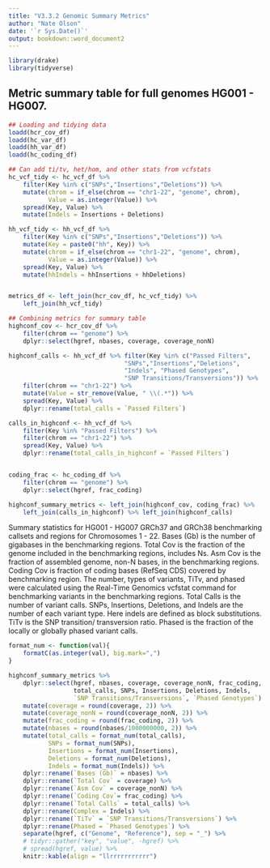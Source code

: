 ```yaml
---
title: "V3.3.2 Genomic Summary Metrics"
author: "Nate Olson"
date: '`r Sys.Date()`'
output: bookdown::word_document2
---
```


```r
library(drake)
library(tidyverse)
```

## Metric summary table for full genomes HG001 - HG007. 

```r
## Loading and tidying data
loadd(hcr_cov_df)
loadd(hc_var_df)
loadd(hh_var_df)
loadd(hc_coding_df)

## Can add ti/tv, het/hom, and other stats from vcfstats
hc_vcf_tidy <- hc_vcf_df %>% 
    filter(Key %in% c("SNPs","Insertions","Deletions")) %>% 
    mutate(chrom = if_else(chrom == "chr1-22", "genome", chrom),
           Value = as.integer(Value)) %>% 
    spread(Key, Value) %>% 
    mutate(Indels = Insertions + Deletions)

hh_vcf_tidy <- hh_vcf_df %>% 
    filter(Key %in% c("SNPs","Insertions","Deletions")) %>% 
    mutate(Key = paste0("hh", Key)) %>% 
    mutate(chrom = if_else(chrom == "chr1-22", "genome", chrom),
           Value = as.integer(Value)) %>% 
    spread(Key, Value) %>% 
    mutate(hhIndels = hhInsertions + hhDeletions)


metrics_df <- left_join(hcr_cov_df, hc_vcf_tidy) %>% 
    left_join(hh_vcf_tidy)

## Combining metrics for summary table
highconf_cov <- hcr_cov_df %>% 
    filter(chrom == "genome") %>% 
    dplyr::select(hgref, nbases, coverage, coverage_nonN) 

highconf_calls <- hh_vcf_df %>% filter(Key %in% c("Passed Filters",
                                "SNPs","Insertions","Deletions", 
                                "Indels", "Phased Genotypes", 
                                "SNP Transitions/Transversions")) %>% 
    filter(chrom == "chr1-22") %>% 
    mutate(Value = str_remove(Value, " \\(.*")) %>% 
    spread(Key, Value) %>% 
    dplyr::rename(total_calls = `Passed Filters`)

calls_in_highconf <- hh_vcf_df %>% 
    filter(Key %in% "Passed Filters") %>% 
    filter(chrom == "chr1-22") %>% 
    spread(Key, Value) %>% 
    dplyr::rename(total_calls_in_highconf = `Passed Filters`)


coding_frac <- hc_coding_df %>% 
    filter(chrom == "genome") %>% 
    dplyr::select(hgref, frac_coding)

highconf_summary_metrics <- left_join(highconf_cov, coding_frac) %>%
    left_join(calls_in_highconf) %>% left_join(highconf_calls)
```


Summary statistics for HG001 - HG007 GRCh37 and GRCh38 benchmarking callsets and regions for Chromosomes 1 - 22. Bases (Gb) is the number of gigabases in the benchmarking regions. Total Cov is the fraction of the genome included in the benchmarking regions, includes Ns. Asm Cov is the fraction of assembled genome, non-N bases, in the benchmarking regions. Coding Cov is fraction of coding bases (RefSeq CDS) covered by benchmarking region. The number, types of variants, TiTv, and phased were calculated using the Real-Time Genomics vcfstat command for benchmarking variants in the benchmarking regions. Total Calls is the number of variant calls. SNPs, Insertions, Deletions, and Indels are the number of each variant type. Here indels are defined as block substitutions. TiTv is the SNP transition/ transversion ratio. Phased is the fraction of the locally or globally phased variant calls.

```r
format_num <- function(val){
    formatC(as.integer(val), big.mark=",")
}

highconf_summary_metrics %>% 
    dplyr::select(hgref, nbases, coverage, coverage_nonN, frac_coding,
                  total_calls, SNPs, Insertions, Deletions, Indels, 
                  `SNP Transitions/Transversions`, `Phased Genotypes`) %>% 
    mutate(coverage = round(coverage, 2)) %>%
    mutate(coverage_nonN = round(coverage_nonN, 2)) %>% 
    mutate(frac_coding = round(frac_coding, 2)) %>% 
    mutate(nbases = round(nbases/1000000000, 2)) %>% 
    mutate(total_calls = format_num(total_calls),
           SNPs = format_num(SNPs),
           Insertions = format_num(Insertions),
           Deletions = format_num(Deletions),
           Indels = format_num(Indels)) %>% 
    dplyr::rename(`Bases (Gb)` = nbases) %>% 
    dplyr::rename(`Total Cov` = coverage) %>% 
    dplyr::rename(`Asm Cov` = coverage_nonN) %>% 
    dplyr::rename(`Coding Cov`= frac_coding) %>% 
    dplyr::rename(`Total Calls` = total_calls) %>% 
    dplyr::rename(Complex = Indels) %>% 
    dplyr::rename(`TiTv` = `SNP Transitions/Transversions`) %>% 
    dplyr::rename(Phased = `Phased Genotypes`) %>% 
    separate(hgref, c("Genome", "Reference"), sep = "_") %>% 
    # tidyr::gather("key", "value", -hgref) %>% 
    # spread(hgref, value) %>% 
    knitr::kable(align = "llrrrrrrrrrrr") 
```